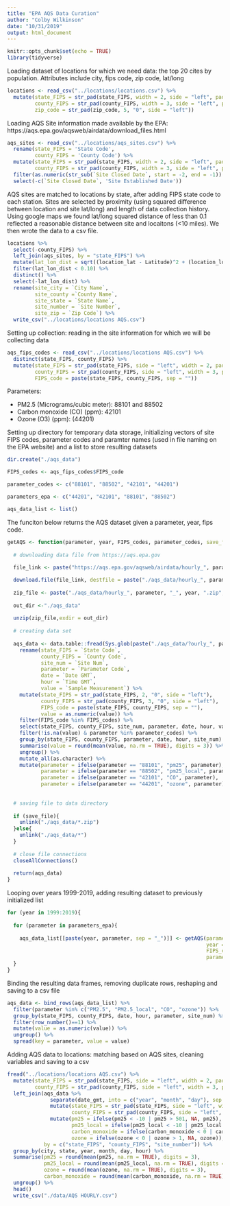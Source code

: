 ```yaml
---
title: "EPA AQS Data Curation"
author: "Colby Wilkinson"
date: "10/31/2019"
output: html_document
---
```


```r
knitr::opts_chunk$set(echo = TRUE)
library(tidyverse)
```

Loading dataset of locations for which we need data: the top 20 cites by population.  Attributes include city, fips code, zip code, lat/long

```r
locations <- read_csv("../locations/locations.csv") %>% 
  mutate(state_FIPS = str_pad(state_FIPS, width = 2, side = "left", pad = "0"),
         county_FIPS = str_pad(county_FIPS, width = 3, side = "left", pad = "0"),
         zip_code = str_pad(zip_code, 5, "0", side = "left"))
```

Loading AQS Site information made available by the EPA: https://aqs.epa.gov/aqsweb/airdata/download_files.html 

```r
aqs_sites <- read_csv("../locations/aqs_sites.csv") %>% 
  rename(state_FIPS = 'State Code',
         county_FIPS = 'County Code') %>% 
  mutate(state_FIPS = str_pad(state_FIPS, width = 2, side = "left", pad = "0"),
         county_FIPS = str_pad(county_FIPS, width = 3, side = "left", pad = "0")) %>% 
  filter(as.numeric(str_sub(`Site Closed Date`, start = -2, end = -1)) > 99 | is.na(`Site Closed Date`)) %>% 
  select(-c(`Site Closed Date`, 'Site Established Date'))
```

AQS sites are matched to locations by state, after adding FIPS state code to each station.  Sites are selected by proximity (using squared difference between location and site lat/long) and length of data collection history.  Using google maps we found lat/long squared distance of less than 0.1 reflected a reasonable distance between site and locaitons (<10 miles).  We then wrote the data to a csv file.

```r
locations %>%
  select(-county_FIPS) %>% 
  left_join(aqs_sites, by = "state_FIPS") %>% 
  mutate(lat_lon_dist = sqrt((location_lat - Latitude)^2 + (location_lon - Longitude)^2)) %>% 
  filter(lat_lon_dist < 0.10) %>% 
  distinct() %>% 
  select(-lat_lon_dist) %>% 
  rename(site_city = `City Name`,
         site_county =`County Name`,
         site_state = `State Name`,
         site_number = `Site Number`,
         site_zip = `Zip Code`) %>% 
  write_csv("../locations/locations AQS.csv")

```

Setting up collection: reading in the site information for which we will be collecting data

```r
aqs_fips_codes <- read_csv("../locations/locations AQS.csv") %>% 
  distinct(state_FIPS, county_FIPS) %>% 
  mutate(state_FIPS = str_pad(state_FIPS, side = "left", width = 2, pad = "0"),
         county_FIPS = str_pad(county_FIPS, side = "left", width = 3, pad = "0"),
         FIPS_code = paste(state_FIPS, county_FIPS, sep = ""))
```

Parameters: 

* PM2.5 (Micrograms/cubic meter): 88101 and 88502
* Carbon monoxide (CO) (ppm): 42101
* Ozone (O3) (ppm): (44201) 

Setting up directory for temporary data storage, initializing vectors of site FIPS codes, parameter codes and paramter names (used in file naming on the EPA website) and a list to store resulting datasets

```r
dir.create("./aqs_data")

FIPS_codes <- aqs_fips_codes$FIPS_code

parameter_codes <- c("88101", "88502", "42101", "44201")

parameters_epa <- c("44201", "42101", "88101", "88502")

aqs_data_list <- list()
```

The funciton below returns the AQS dataset given a parameter, year, fips code.

```r

getAQS <- function(parameter, year, FIPS_codes, parameter_codes, save_file = FALSE){
  
  # downloading data file from https://aqs.epa.gov
  
  file_link <- paste("https://aqs.epa.gov/aqsweb/airdata/hourly_", parameter, "_", year, ".zip", sep = "")

  download.file(file_link, destfile = paste("./aqs_data/hourly_", parameter, "_", year, ".zip", sep = ""), method = "libcurl")
  
  zip_file <- paste("./aqs_data/hourly_", parameter, "_", year, ".zip", sep = "")
  
  out_dir <-"./aqs_data"
  
  unzip(zip_file,exdir = out_dir)
  
  # creating data set
  
  aqs_data <- data.table::fread(Sys.glob(paste("./aqs_data/?ourly_", parameter, "_", year, ".csv", sep = "")), data.table = FALSE) %>% 
    rename(state_FIPS = `State Code`,
           county_FIPS = `County Code`,
           site_num = `Site Num`,
           parameter = `Parameter Code`,
           date = `Date GMT`,
           hour = `Time GMT`,
           value = `Sample Measurement`) %>%
    mutate(state_FIPS = str_pad(state_FIPS, 2, "0", side = "left"),
           county_FIPS = str_pad(county_FIPS, 3, "0", side = "left"),
           FIPS_code = paste(state_FIPS, county_FIPS, sep = ""),
           value = as.numeric(value)) %>%
    filter(FIPS_code %in% FIPS_codes) %>% 
    select(state_FIPS, county_FIPS, site_num, parameter, date, hour, value) %>%
    filter(!is.na(value) & parameter %in% parameter_codes) %>%
    group_by(state_FIPS, county_FIPS, parameter, date, hour, site_num) %>% 
    summarise(value = round(mean(value, na.rm = TRUE), digits = 3)) %>% 
    ungroup() %>% 
    mutate_all(as.character) %>% 
    mutate(parameter = ifelse(parameter == "88101", "pm25", parameter),
           parameter = ifelse(parameter == "88502", "pm25_local", parameter),
           parameter = ifelse(parameter == "42101", "CO", parameter),
           parameter = ifelse(parameter == "44201", "ozone", parameter))
  
              
  # saving file to data directory
              
  if (save_file){
    unlink("./aqs_data/*.zip")
  }else{
    unlink("./aqs_data/*")
  }
  
  # close file connections
  closeAllConnections()
  
  return(aqs_data)
}


```

Looping over years 1999-2019, adding resulting dataset to previously initialized list

```r
for (year in 1999:2019){
  
  for (parameter in parameters_epa){
    
    aqs_data_list[[paste(year, parameter, sep = "_")]] <- getAQS(parameter = parameter,
                                                                 year = year,
                                                                 FIPS_codes = FIPS_codes,
                                                                 parameter_codes = parameter_codes)
  }
}
```

Binding the resulting data frames, removing duplicate rows, reshaping and saving to a csv file

```r
aqs_data <- bind_rows(aqs_data_list) %>%
  filter(parameter %in% c("PM2.5", "PM2.5_local", "CO", "ozone")) %>%
  group_by(state_FIPS, county_FIPS, date, hour, parameter, site_num) %>%
  filter(row_number()==1) %>% 
  mutate(value = as.numeric(value)) %>%
  ungroup() %>%
  spread(key = parameter, value = value)
```

Adding AQS data to locations: matching based on AQS sites, cleaning variables and saving to a csv

```r
fread("../locations/locations AQS.csv") %>% 
  mutate(state_FIPS = str_pad(state_FIPS, side = "left", width = 2, pad = "0"),
         county_FIPS = str_pad(county_FIPS, side = "left", width = 3, pad = "0")) %>% 
  left_join(aqs_data %>% 
              separate(date_gmt, into = c("year", "month", "day"), sep = "-") %>%
              mutate(state_FIPS = str_pad(state_FIPS, side = "left", width = 2, pad = "0"),
                     county_FIPS = str_pad(county_FIPS, side = "left", width = 3, pad = "0")) %>% 
              mutate(pm25 = ifelse(pm25 < -10 | pm25 > 501, NA, pm25),
                     pm25_local = ifelse(pm25_local < -10 | pm25_local > 501, NA, pm25_local),
                     carbon_monoxide = ifelse(carbon_monoxide < 0 | carbon_monoxide > 70, NA, carbon_monoxide),
                     ozone = ifelse(ozone < 0 | ozone > 1, NA, ozone)),
            by = c("state_FIPS", "county_FIPS", "site_number")) %>%
  group_by(city, state, year, month, day, hour) %>% 
  summarise(pm25 = round(mean(pm25, na.rm = TRUE), digits = 3),
            pm25_local = round(mean(pm25_local, na.rm = TRUE), digits = 3),
            ozone = round(mean(ozone, na.rm = TRUE), digits = 3),
            carbon_monoxide = round(mean(carbon_monoxide, na.rm = TRUE), digits = 3)) %>% 
  ungroup() %>% 
  head()
  write_csv("./data/AQS HOURLY.csv")
```